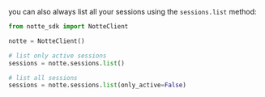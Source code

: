 
you can also always list all your sessions using the `sessions.list` method:

```python
from notte_sdk import NotteClient

notte = NotteClient()

# list only active sessions
sessions = notte.sessions.list()

# list all sessions
sessions = notte.sessions.list(only_active=False)
```
